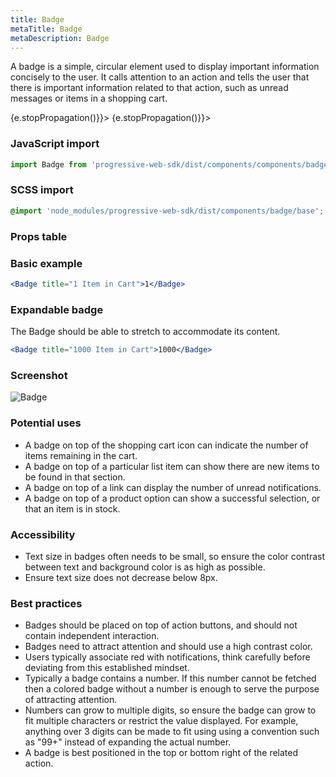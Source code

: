 ```yaml
---
title: Badge
metaTitle: Badge
metaDescription: Badge
---
```



<div class="component-intro">

A badge is a simple, circular element used to display important information concisely to the user. It calls attention to an action and tells the user that there is important information related to that action, such as unread messages or items in a shopping cart.

</div>

<div onClick={(e) => {e.stopPropagation()}}>
<Tabs activeIndex={0} className="devcenter">
<TabsPanel title="Code" onClick={(e) => {e.stopPropagation()}}>

### JavaScript import

```jsx
import Badge from 'progressive-web-sdk/dist/components/components/badge'
```

### SCSS import

```scss
@import 'node_modules/progressive-web-sdk/dist/components/badge/base';
```

### Props table

<PropsTable propMetaData={props.componentMetadata.childrenComponentProp} />

### Basic example

```jsx react-live=true
<Badge title="1 Item in Cart">1</Badge>
```

### Expandable badge

The Badge should be able to stretch to accommodate its content.

```jsx react-live=true
<Badge title="1000 Item in Cart">1000</Badge>
```

</TabsPanel>
<TabsPanel title="Design" class="markdown">

### Screenshot

![Badge](./images/components/badge/badge-uikit.png)

### Potential uses

-   A badge on top of the shopping cart icon can indicate the number of items remaining in the cart.
-   A badge on top of a particular list item can show there are new items to be found in that section.
-   A badge on top of a link can display the number of unread notifications.
-   A badge on top of a product option can show a successful selection, or that an item is in stock.

### Accessibility

-   Text size in badges often needs to be small, so ensure the color contrast between text and background color is as high as possible.
-   Ensure text size does not decrease below 8px.

### Best practices

-   Badges should be placed on top of action buttons, and should not contain independent interaction.
-   Badges need to attract attention and should use a high contrast color.
-   Users typically associate red with notifications, think carefully before deviating from this established mindset.
-   Typically a badge contains a number. If this number cannot be fetched then a colored badge without a number is enough to serve the purpose of attracting attention.
-   Numbers can grow to multiple digits, so ensure the badge can grow to fit multiple characters or restrict the value displayed. For example, anything over 3 digits can be made to fit using using a convention such as "99+" instead of expanding the actual number.
-   A badge is best positioned in the top or bottom right of the related action.

</TabsPanel>
</Tabs>
</div>
